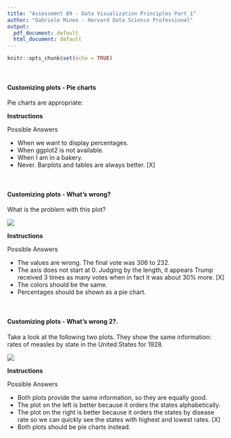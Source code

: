 ```yaml
---
title: "Assessment 09 - Data Visualization Principles Part 1"
author: "Gabriele Mineo - Harvard Data Science Professional"
output:
  pdf_document: default
  html_document: default
---
```


```r
knitr::opts_chunk$set(echo = TRUE)
```

<br/>

#### **Customizing plots - Pie charts**
Pie charts are appropriate:

**Instructions**

Possible Answers

- When we want to display percentages.
- When ggplot2 is not available.
- When I am in a bakery.
- Never. Barplots and tables are always better. [X]

<br/>

#### **Customizing plots - What's wrong?**
What is the problem with this plot?

![](ex-2.png)

**Instructions**

Possible Answers

- The values are wrong. The final vote was 306 to 232.
- The axis does not start at 0. Judging by the length, it appears Trump received 3 times as many votes when in fact it was about 30% more. [X]
- The colors should be the same.
- Percentages should be shown as a pie chart.

<br/>

#### **Customizing plots - What's wrong 2?.**
Take a look at the following two plots. They show the same information: rates of measles by state in the United States for 1928.

![](ex-3.png)

**Instructions**

Possible Answers

- Both plots provide the same information, so they are equally good.
- The plot on the left is better because it orders the states alphabetically.
- The plot on the right is better because it orders the states by disease rate so we can quickly see the states with highest and lowest rates. [X]
- Both plots should be pie charts instead.
